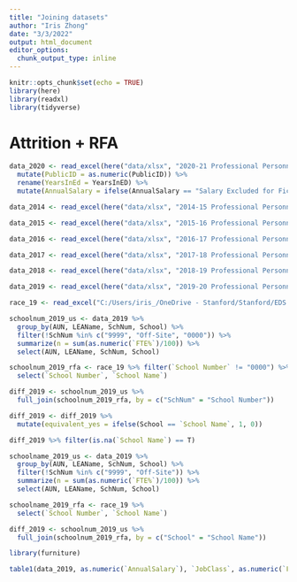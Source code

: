 ```yaml
---
title: "Joining datasets"
author: "Iris Zhong"
date: "3/3/2022"
output: html_document
editor_options: 
  chunk_output_type: inline
---
```


```r
knitr::opts_chunk$set(echo = TRUE)
library(here)
library(readxl)
library(tidyverse)
```

# Attrition + RFA

```r
data_2020 <- read_excel(here("data/xlsx", "2020-21 Professional Personnel Individual Staff Report updated.xlsx")) %>% 
  mutate(PublicID = as.numeric(PublicID)) %>% 
  rename(YearsInEd = YearsInED) %>%
  mutate(AnnualSalary = ifelse(AnnualSalary == "Salary Excluded for Fictitious", NA, AnnualSalary))

data_2014 <- read_excel(here("data/xlsx", "2014-15 Professional Personnel Individual Staff Report.xlsx"))

data_2015 <- read_excel(here("data/xlsx", "2015-16 Professional Personnel Individual Staff Report.xlsx"))

data_2016 <- read_excel(here("data/xlsx", "2016-17 Professional Personnel Individual Staff Report.xlsx"))

data_2017 <- read_excel(here("data/xlsx", "2017-18 Professional Personnel Individual Staff Report.xlsx"))

data_2018 <- read_excel(here("data/xlsx", "2018-19 Professional Personnel Individual Staff Report.xlsx")) %>% rename(YearsInEd = YearsInED)

data_2019 <- read_excel(here("data/xlsx", "2019-20 Professional Personnel Individual Staff Report.xlsx")) %>% rename(YearsInEd = YearsInED)

``` 


```r
race_19 <- read_excel("C:/Users/iris_/OneDrive - Stanford/Stanford/EDS seminar proj/Teachers-by-race_2019-20.xlsx")
```

```r
schoolnum_2019_us <- data_2019 %>%
  group_by(AUN, LEAName, SchNum, School) %>%
  filter(!SchNum %in% c("9999", "Off-Site", "0000")) %>%
  summarize(n = sum(as.numeric(`FTE%`)/100)) %>%
  select(AUN, LEAName, SchNum, School)
```


```r
schoolnum_2019_rfa <- race_19 %>% filter(`School Number` != "0000") %>%
  select(`School Number`, `School Name`)
```

```r
diff_2019 <- schoolnum_2019_us %>%
  full_join(schoolnum_2019_rfa, by = c("SchNum" = "School Number"))
```


```r
diff_2019 <- diff_2019 %>%
  mutate(equivalent_yes = ifelse(School == `School Name`, 1, 0))
```

```r
diff_2019 %>% filter(is.na(`School Name`) == T)
```


```r
schoolname_2019_us <- data_2019 %>%
  group_by(AUN, LEAName, SchNum, School) %>%
  filter(!SchNum %in% c("9999", "Off-Site")) %>%
  summarize(n = sum(as.numeric(`FTE%`)/100)) %>%
  select(AUN, LEAName, SchNum, School)
```


```r
schoolname_2019_rfa <- race_19 %>%
  select(`School Number`, `School Name`)
```

```r
diff_2019 <- schoolnum_2019_us %>%
  full_join(schoolnum_2019_rfa, by = c("School" = "School Name"))
```


```r
library(furniture)
```

```r
table1(data_2019, as.numeric(`AnnualSalary`), `JobClass`, as.numeric(`FT/PT`))
```


